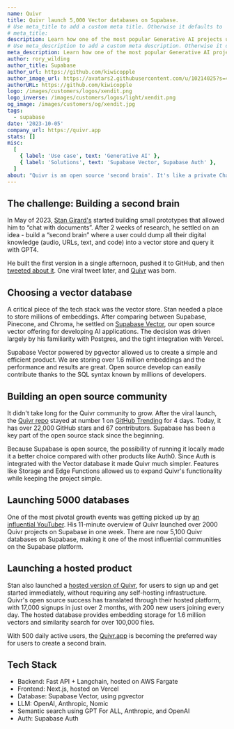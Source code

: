 ```yaml
---
name: Quivr
title: Quivr launch 5,000 Vector databases on Supabase.
# Use meta_title to add a custom meta title. Otherwise it defaults to '{name} | Supabase Customer Stories':
# meta_title:
description: Learn how one of the most popular Generative AI projects uses Supabase as their Vector Store.
# Use meta_description to add a custom meta description. Otherwise it defaults to {description}:
meta_description: Learn how one of the most popular Generative AI projects uses Supabase as their Vector Store.
author: rory_wilding
author_title: Supabase
author_url: https://github.com/kiwicopple
author_image_url: https://avatars2.githubusercontent.com/u/10214025?s=400&u=c6775be2ae667e2acae3ccd347fed62bb3f5b3e7&v=4
authorURL: https://github.com/kiwicopple
logo: /images/customers/logos/xendit.png
logo_inverse: /images/customers/logos/light/xendit.png
og_image: /images/customers/og/xendit.jpg
tags:
  - supabase
date: '2023-10-05'
company_url: https://quivr.app
stats: []
misc:
  [
    { label: 'Use case', text: 'Generative AI' },
    { label: 'Solutions', text: 'Supabase Vector, Supabase Auth' },
  ]
about: "Quivr is an open source 'second brain'. It's like a private ChatGPT, personalized with your own data: you upload your documents and you can then search and ask questions using generative AI."
---
```


## The challenge: Building a second brain

In May of 2023, [Stan Girard's](https://twitter.com/_StanGirard) started building small prototypes that allowed him to “chat with documents”. After 2 weeks of research, he settled on an idea - build a “second brain” where a user could dump all their digital knowledge (audio, URLs, text, and code) into a vector store and query it with GPT4.

He built the first version in a single afternoon, pushed it to GitHub, and then [tweeted about it](https://twitter.com/_StanGirard/status/1657021618571313155?s=20). One viral tweet later, and [Quivr](https://github.com/StanGirard/quivr) was born.

## Choosing a vector database

A critical piece of the tech stack was the vector store. Stan needed a place to store millions of embeddings. After comparing between Supabase, Pinecone, and Chroma, he settled on [Supabase Vector](https://supabase.com/vector), our open source vector offering for developing AI applications. The decision was driven largely by his familiarity with Postgres, and the tight integration with Vercel.

<Quote img="caryn-marooney.jpeg" caption="Stan Girard, Founder of Quivr.">
  <p>
    Supabase Vector powered by pgvector allowed us to create a simple and efficient product. We are
    storing over 1.6 million embeddings and the performance and results are great. Open source
    develop can easily contribute thanks to the SQL syntax known by millions of developers.
  </p>
</Quote>

## Building an open source community

It didn't take long for the Quivr community to grow. After the viral launch, the [Quivr repo](https://github.com/StanGirard/quivr) stayed at number 1 on [GitHub Trending](https://github.com/trending) for 4 days. Today, it has over 22,000 GitHub stars and 67 contributors. Supabase has been a key part of the open source stack since the beginning.

<Quote img="caryn-marooney.jpeg" caption="Stan Girard, Founder of Quivr.">
  <p>
    Because Supabase is open source, the possibility of running it locally made it a better choice
    compared with other products like Auth0. Since Auth is integrated with the Vector database it
    made Quivr much simpler. Features like Storage and Edge Functions allowed us to expand Quivr's
    functionality while keeping the project simple.
  </p>
</Quote>

## Launching 5000 databases

One of the most pivotal growth events was getting picked up by [an influential YouTuber](https://www.youtube.com/watch?v=rFEbz93G9U8). His 11-minute overview of Quivr launched over 2000 Quivr projects on Supabase in one week. There are now 5,100 Quivr databases on Supabase, making it one of the most influential communities on the Supabase platform.

## Launching a hosted product

Stan also launched a [hosted version of Quivr](https://www.quivr.app/), for users to sign up and get started immediately, without requiring any self-hosting infrastructure. Quivr's open source success has translated through their hosted platform, with 17,000 signups in just over 2 months, with 200 new users joining every day. The hosted database provides embedding storage for 1.6 million vectors and similarity search for over 100,000 files.

With 500 daily active users, the [Quivr.app](http://Quivr.app) is becoming the preferred way for users to create a second brain.

## Tech Stack

- Backend: Fast API + Langchain, hosted on AWS Fargate
- Frontend: Next.js, hosted on Vercel
- Database: Supabase Vector, using pgvector
- LLM: OpenAI, Anthropic, Nomic
- Semantic search using GPT For ALL, Anthropic, and OpenAI
- Auth: Supabase Auth
